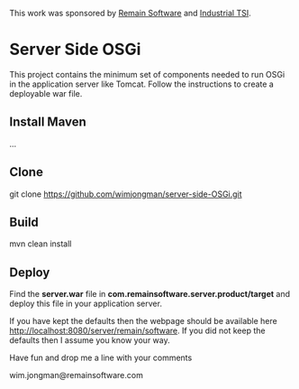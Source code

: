 This work was sponsored by [http://remainsoftware.com Remain Software] and [http://industrial-tsi.com Industrial TSI]. 
=Server Side OSGi=
This project contains the minimum set of components needed to run OSGi in the application server like Tomcat. 
Follow the instructions to create a deployable war file.

==Install Maven==
...

==Clone==
git clone https://github.com/wimjongman/server-side-OSGi.git

==Build==
mvn clean install

==Deploy==
Find the '''server.war''' file in '''com.remainsoftware.server.product/target''' and deploy this file in your application server.

If you have kept the defaults then the webpage should be available here [http://localhost:8080/server/remain/software http://localhost:8080/server/remain/software]. 
If you did not keep the defaults then I assume you know your way.

Have fun and drop me a line with your comments

wim.jongman@remainsoftware.com 
